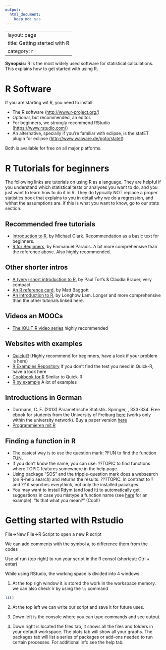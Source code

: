 ```yaml
---
output:
  html_document:
    keep_md: yes
---
```

---
layout: page
title: Getting started with R
category: r
---

**Synopsis:** R is the most widely used software for statistical calculations. This explains how to get started with using R.

# R Software

If you are starting wit R, you need to install

 * The R software ([http://www.r-project.org/](http://www.r-project.org/))
 * Optional, but recommended, an editor. 
  * For beginners, we strongly recommend RStudio ([https://www.rstudio.com/](https://www.rstudio.com/))
  * An alternative, specially if you're familiar with eclipse, is the statET plugin for eclipse ([http://www.walware.de/goto/statet](http://www.walware.de/goto/statet))

Both is available for free on all major platforms.


# R Tutorials for beginners

The following links are tutorials on using R as a language. They are helpful if you understand which statistical tests or analyses you want to do, and you just want to learn how to do it in R. They do typically NOT replace a proper statistics book that explains to you in detail why we do a regression, and whhat the assumptions are. If this is what you want to know, go to our stats section.

## Recommended free tutorials

* [Introduction to R](http://www3.nd.edu/~mclark19/learn/Introduction_to_R.pdf), by Michael Clark. Recommendation as a basic text for beginners.  
* [R for Beginners](http://cran.r-project.org/doc/contrib/Paradis-rdebuts_en.pdf), by Emmanuel Paradis. A bit more comprehensive than the reference above. Also highly recommended. 

## Other shorter intros

* [A (very) short introduction to R](http://cran.r-project.org/doc/contrib/Torfs+Brauer-Short-R-Intro.pdf), by Paul Torfs & Claudia Brauer, very compact
* [An R reference card](http://cran.r-project.org/doc/contrib/Baggott-refcard-v2.pdf), by Matt Baggott
* [An introduction to R](http://cran.r-project.org/doc/contrib/Lam-IntroductionToR_LHL.pdf), by Longhow Lam. Longer and more comprehensive than the other tutorials linked here. 

## Videos an MOOCs

* [The IQUIT R video series](http://mbjoseph.github.io/r/2015/08/28/iquit.html) highly recommended

## Websites with examples

* [Quick-R](http://www.statmethods.net/) (Highly recommend for beginners, have a look if your problem is here) 
* [R Examples Repository](http://www.uni-kiel.de/psychologie/rexrepos/index.html) If you don't find the test you need in Quick-R, have a look here
* [Cookbook for R](http://www.cookbook-r.com/) Similar to Quick-R
* [R by example](http://www.mayin.org/ajayshah/KB/R/) A lot of examples


## Introductions in German 

* Dormann, C. F. (2013) Parametrische Statistik. Springer, , 333-334. Free ebook for students from the University of Freiburg [here](http://link.springer.com.ezproxy.ub.uni-freiburg.de/book/10.1007/978-3-642-34786-3/page/1
) (works only within the university network). Buy a paper version [here](http://www.springer.com/springer+spektrum/statistik/statistik+f%C3%BCr+naturwissenschaft+medizin+%26+technik/book/978-3-642-34785-6)
* [Programmieren mit R](http://www.statistik.tu-dortmund.de/~ligges/PmitR/)

## Finding a function in R
* The easiest way is to use the question mark: ?FUN to find the function FUN. 
* If you don't know the name, you can use: ??TOPIC to find functions where TOPIC features somewhere in the help page.
* Using package "SOS" and the tripple-question mark does a websearch (on R-help search) and returns the results: ???TOPIC. In contrast to ? and ?? it searches everythink, not only the installed pacakges.
* You may want to install Rdym (and load it) to automatically get suggestions in case you mistype a function name (see [here](http://www.r-bloggers.com/a-did-you-mean-feature-for-r/) for an example). "Is that what you mean?" (Cool!)


# Getting started with Rstudio

File->New File->R Script to open a new R script

We can add comments with the symbol `#`, to difference them from the codes

Use of run (top right) to run your script in the R consol (shortcut: Ctrl + enter)

While using RStudio, the working space is divided into 4 windows:

1) At the top righ window it is stored the work in the workspace memory.
we can also check ir by using the `ls` command
```r
ls()
```
2) At the top left we can write our script and save it for future uses.

3) Down left is the console  where you can type commands and see output.

4) Down right is located the files tab, it shows all the files and folders in your default workspace. The plots tab will show all your graphs. The packages tab will list a series of packages or add-ons needed to run certain processes. For additional info see the help tab. 

